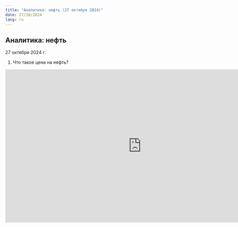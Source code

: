 ```yaml
---
title: "Аналитика: нефть (27 октября 2024)"
date: 27/10/2024
lang: ru
---
```


## Аналитика: нефть

27 октября 2024 г.

1.  Что такое цена на нефть?

<iframe src="https://vkvideo.ru/video_ext.php?oid=-227681629&id=456239020&hd=2" width="853" height="480" allow="autoplay; encrypted-media; fullscreen; picture-in-picture; screen-wake-lock;" frameborder="0" allowfullscreen></iframe>